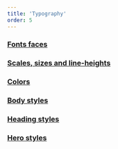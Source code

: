 ```yaml
---
title: 'Typography'
order: 5
---
```


### [Fonts faces](/Foundations/Typography/FontFamilies/)

### [Scales, sizes and line-heights](/Foundations/Typography/ScaleAndSizes/)

### [Colors](/Foundations/Typography/Colors/)

### [Body styles](/Foundations/Typography/BodyStyles/)

### [Heading styles](/Foundations/Typography/HeadingStyles/)

### [Hero styles](/Foundations/Typography/HeroStyles/)

